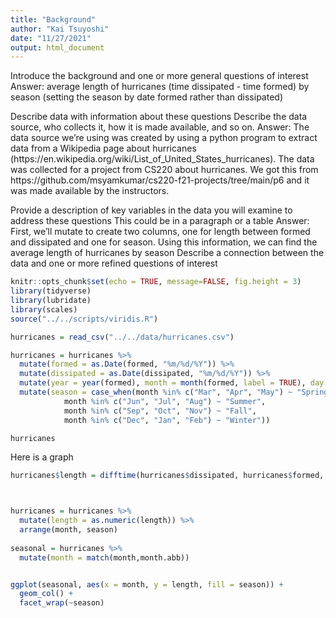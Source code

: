 ```yaml
---
title: "Background"
author: "Kai Tsuyoshi"
date: "11/27/2021"
output: html_document
---
```

Introduce the background and one or more general questions of interest
Answer: average length of hurricanes (time dissipated - time formed) by season (setting the season by date formed rather than dissipated)

Describe data with information about these questions
Describe the data source, who collects it, how it is made available, and so on.
Answer: The data source we’re using was created by using a python program to extract data from a Wikipedia page about hurricanes (https://en.wikipedia.org/wiki/List_of_United_States_hurricanes). The data was collected for a project from CS220 about hurricanes. We got this from https://github.com/msyamkumar/cs220-f21-projects/tree/main/p6 and it was made available by the instructors.

Provide a description of key variables in the data you will examine to address these questions
This could be in a paragraph or a table
	Answer: First, we’ll mutate to create two columns, one for length between formed and dissipated and one for season. Using this information, we can find the average length of hurricanes by season
 Describe a connection between the data and one or more refined questions of interest





```r
knitr::opts_chunk$set(echo = TRUE, message=FALSE, fig.height = 3)
library(tidyverse)
library(lubridate)
library(scales)
source("../../scripts/viridis.R")
```


```r
hurricanes = read_csv("../../data/hurricanes.csv")

hurricanes = hurricanes %>% 
  mutate(formed = as.Date(formed, "%m/%d/%Y")) %>% 
  mutate(dissipated = as.Date(dissipated, "%m/%d/%Y")) %>% 
  mutate(year = year(formed), month = month(formed, label = TRUE), day = mday(formed), wday = wday(formed, label = TRUE)) %>% 
  mutate(season = case_when(month %in% c("Mar", "Apr", "May") ~ "Spring",
            month %in% c("Jun", "Jul", "Aug") ~ "Summer",
            month %in% c("Sep", "Oct", "Nov") ~ "Fall",
            month %in% c("Dec", "Jan", "Feb") ~ "Winter"))

hurricanes
```


Here is a graph 
```r
hurricanes$length = difftime(hurricanes$dissipated, hurricanes$formed, units = c("days"))



hurricanes = hurricanes %>% 
  mutate(length = as.numeric(length)) %>% 
  arrange(month, season) 
  
seasonal = hurricanes %>% 
  mutate(month = match(month,month.abb))


ggplot(seasonal, aes(x = month, y = length, fill = season)) +
  geom_col() +
  facet_wrap(~season)
 


```


